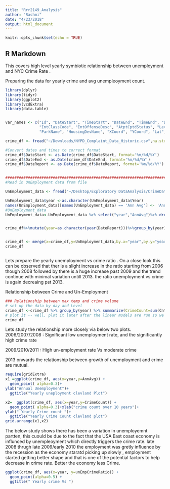 ```yaml
---
title: "Rrr2149_Analysis"
author: "Rashmi"
date: "4/23/2018"
output: html_document
---
```


```r
knitr::opts_chunk$set(echo = TRUE)
```

## R Markdown

This covers high level yearly symbiotic relationship between unemployment and NYC Crime Rate . 

Preparing the data for yearly crime and avg unempleoyment count.

```r
library(dplyr)
library(tidyr)
library(ggplot2)
library(vcdExtra)
library(data.table)


var_names <- c("Id", "DateStart", "TimeStart", "DateEnd", "TimeEnd", "DateReport", "ClassCode", "OffenseDesc", 
               "IntClassCode", "IntOffenseDesc", "AtptCptdStatus", "Level", "Jurisdiction", "Boro", "Pct", "LocOfOccr", "PremDesc", 
               "ParkName", "HousingDevName", "XCoord", "YCoord", "Lat", "Long", "Lat_Long")

crime_df <- fread("~/Downloads/NYPD_Complaint_Data_Historic.csv",na.strings="", col.names = var_names, stringsAsFactors = TRUE)

#Convert dates and times to correct format
crime_df$DateStart <- as.Date(crime_df$DateStart, format='%m/%d/%Y')
crime_df$DateEnd <- as.Date(crime_df$DateEnd, format='%m/%d/%Y')
crime_df$DateReport <- as.Date(crime_df$DateReport, format='%m/%d/%Y')


########################################################################################
#Read in UnEmployment data from file

UnEmployment_data <- fread("~/Desktop/Exploratory DataAnalysis/CrimeDataNYC/Data_Files/unempCSV.csv", na.strings="", stringsAsFactors = FALSE)

UnEmployment_data$year <-as.character(UnEmployment_data$Year)
names(UnEmployment_data)[names(UnEmployment_data) == 'Ann Avg'] <- 'AnnAvg'
#UnEmployment_data
UnEmployment_data<-UnEmployment_data %>% select("year","AnnAvg")%>% drop_na()


crime_df%>%mutate(year=as.character(year(DateReport)))%>%group_by(year)%>%dplyr::summarise(CntByYear=n())%>% drop_na()->crime_df


crime_df <- merge(x=crime_df,y=UnEmployment_data,by.x="year",by.y="year")
crime_df



```

Lets prepare the yearly unemployment vs crime ratio  .
On a close look this can be observed that  ther is a  slight increase in the ratio  starting from 2006 though 2008 followed by there is a huge increase  past 2009 and the trend continue with minimal variation  untill 2013. the ratio unemployment vs crime is again decreaing pst 2013.

Relationship between Crime and Un-Employment

```r
### Relationship between max temp and crime volume
# set up the data by day and Level
crime_df <-crime_df %>% group_by(year) %>% summarize(CrimeCount=sum(CntByYear),AnnAvg,unEmpCrimeRatio =((AnnAvg)/sum(CntByYear)))
# plot it -- well, plot it later after the linear models are run so we can see the linear slopes
crime_df
```

Lets study the relationship more closely via below two plots.  
2006/2007/2008  : Significant low unemployment rate, and the significantly high crime rate

2009/2010/2011 : High un-employment rate Vs moderate crime

2013 onwards the relationship between growth of unemployment and crime are mutual.


```r
require(gridExtra)
x1 =ggplot(crime_df, aes(x=year,y=AnnAvg)) +
  geom_point( alpha=0.3)+
ylab("Annual Unemployment")+
  ggtitle("Yearly uneployment clevland Plot")

x2=  ggplot(crime_df, aes(x=year,y=CrimeCount)) +
  geom_point( alpha=0.3)+xlab("crime count over 10 years")+
ylab(" Yearly Crime count ")+
  ggtitle("Yearly Crime Count clevland plot")
grid.arrange(x1,x2)


```


The below study shows there  has been a variation in unemployemnt partten, this cuould be due to the fact that the USA East coast economy is influnced by unempleoyment which directly triggers the crime rate.
late 2008 thrugh late 2009/early 2010 the employment was gretly influence by the recession as the economy staratd picking up slowly , employment started getting better shape and that is one of the potential factors to help decrease in crime rate. Better the economy less Crime.

```r
ggplot(crime_df, aes(x=year, y=unEmpCrimeRatio)) + 
  geom_point(alpha=0.5) +
  ggtitle(" Yearly crime Vs ")
```

